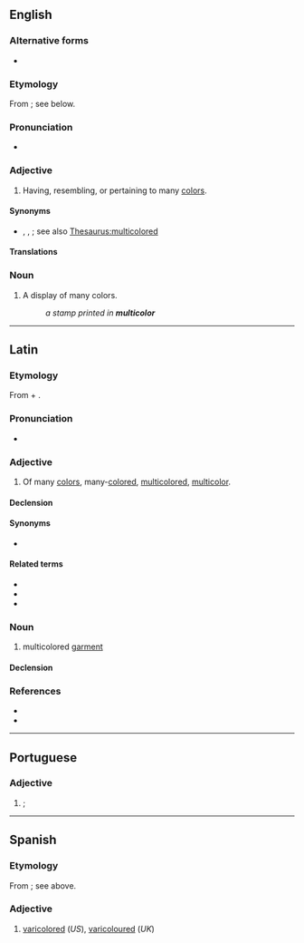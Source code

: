 ==English==

===Alternative forms===
* {{alt|en|multicolour||British spelling}}

===Etymology===
From {{der|en|la|multicolor}}; see below.

===Pronunciation===
* {{IPA|en|/ˌmʌltɪˈkʌlə/}}

===Adjective===
{{head|en|adjective}}

# {{lb|en|American spelling}} Having, resembling, or pertaining to many [[color]]s.

====Synonyms====
* {{l|en|motley}}, {{l|en|multicolored}}, {{l|en|polychromatic}}; see also [[Thesaurus:multicolored]]

====Translations====
{{trans-see|multicolored}}

===Noun===
{{en-noun|-}}

# {{lb|en|American spelling}} A display of many colors.
#: ''a stamp printed in '''multicolor'''''

----

==Latin==

===Etymology===
From {{m|la|multus||much, many}} + {{m|la|color||color}}.

===Pronunciation===
* {{la-IPA}}

===Adjective===
{{la-adj|multicolor}}

# Of many [[color]]s, many-[[colored]], [[multicolored]], [[#English|multicolor]].

====Declension====
{{la-adecl|multicolor}}

====Synonyms====
* {{sense|multicolored}} {{l|la|multicolōrus}}

====Related terms====
* {{l|la|color}}
* {{l|la|multicolōrus}}
* {{l|la|multus}}

===Noun===
{{la-noun|multicolor<3>|g=f}}

# multicolored [[garment]]

====Declension====
{{la-ndecl|multicolor<3>}}

===References===
* {{R:L&S}}
* {{R:Gaffiot}}

----

==Portuguese==

===Adjective===
{{pt-adj|multicolo|r}}

# {{l|en|multicoloured}}; {{l|en|multicolour}} {{gloss|having multiple colours}}
#: {{syn|pt|multicolorido|multicor}}

----

==Spanish==

===Etymology===
From {{der|es|la|multicolor}}; see above.

===Adjective===
{{es-adj}}

# [[varicolored]] (''US''), [[varicoloured]] (''UK'')
#: {{syn|es|policromo}}